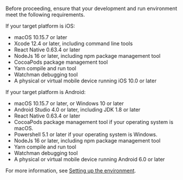 <PlatformWrapper platform="react-native">

Before proceeding, ensure that your development and run environment meet the following requirements.

If your target platform is iOS:

- macOS 10.15.7 or later
- Xcode 12.4 or later, including command line tools
- React Native 0.63.4 or later
- NodeJs 16 or later, including npm package management tool
- CocoaPods package management tool
- Yarn compile and run tool
- Watchman debugging tool
- A physical or virtual mobile device running iOS 10.0 or later

If your target platform is Android:

- macOS 10.15.7 or later, or Windows 10 or later
- Android Studio 4.0 or later, including JDK 1.8 or later
- React Native 0.63.4 or later
- CocoaPods package management tool if your operating system is macOS.
- Powershell 5.1 or later if your operating system is Windows.
- NodeJs 16 or later, including npm package management tool
- Yarn compile and run tool
- Watchman debugging tool
- A physical or virtual mobile device running Android 6.0 or later

For more information, see [Setting up the environment](https://reactnative.dev/docs/environment-setup).

</PlatformWrapper>